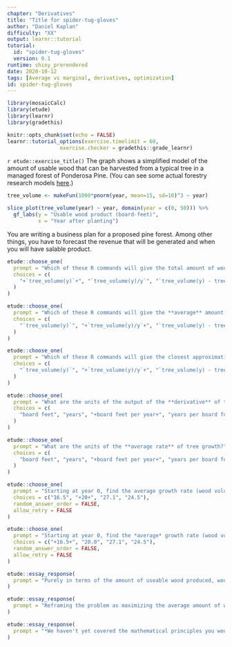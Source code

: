 ```yaml
---
chapter: "Derivatives"
title: "Title for spider-tug-gloves"
author: "Daniel Kaplan"
difficulty: "XX"
output: learnr::tutorial
tutorial:
  id: "spider-tug-gloves"
  version: 0.1
runtime: shiny_prerendered
date: 2020-10-12 
tags: [Average vs marginal, derivatives, optimization]
id: spider-tug-gloves
---
```


```r
library(mosaicCalc)
library(etude)
library(learnr)
library(gradethis)

knitr::opts_chunk$set(echo = FALSE)
learnr::tutorial_options(exercise.timelimit = 60, 
                 exercise.checker = gradethis::grade_learnr)
```


`r etude::exercise_title()` The graph shows a simplified model of the amount of usable wood that can be harvested from a typical tree in a managed forest of Ponderosa Pine. (You can see some actual forestry research models [here](https://www.fs.fed.us/rm/pubs/rmrs_gtr292/1992_milner.pdf).)

```r
tree_volume <- makeFun(1000*pnorm(year, mean=15, sd=10)^3 ~ year)
```

```r
slice_plot(tree_volume(year) ~ year, domain(year = c(0, 50))) %>%
  gf_labs(y = "Usable wood product (board-feet)",
          x = "Year after planting")

```

You are writing a business plan for a proposed pine forest. Among other things, you have to forecast the revenue that will be generated and when you will have salable product.


```r
etude::choose_one(
  prompt = "Which of these R commands will give the total amount of wood yielded by a harvest in year $y$?",
  choices = c(
    "+`tree_volume(y)`+", "`tree_volume(y)/y`", "`tree_volume(y) - tree_volume(y-1)`", "`tree_volume(y) - tree_volume(y -0.1)`", "`(tree_volume(y) - tree_volume(y - 0.1))/0.1`"
  )
)
```

```r
etude::choose_one(
  prompt = "Which of these R commands will give the **average** amount of wood per year of growth yielded by a harvest in year $y$?",
  choices = c(
    "`tree_volume(y)`", "+`tree_volume(y)/y`+", "`tree_volume(y) - tree_volume(y-1)`", "`tree_volume(y) - tree_volume(y - 0.1)`", "`(tree_volume(y) - tree_volume(y - 0.1))/0.1`"
  )
)
```


```r
etude::choose_one(
  prompt = "Which of these R commands will give the closest approximation to the derivative of tree growth at year $y$?",
  choices = c(
    "`tree_volume(y)`", "+`tree_volume(y)/y`+", "`tree_volume(y) - tree_volume(y-1)`", "`tree_volume(y) - tree_volume(y - 0.1)`", "`(tree_volume(y) - tree_volume(y - 0.1))/0.1`"
  )
)
```

```r
etude::choose_one(
  prompt = "What are the units of the output of the **derivative** of tree growth?",
  choices = c(
    "board feet", "years", "+board feet per year+", "years per board foot", "no units"
  )
)
```

```r
etude::choose_one(
  prompt = "What are the units of the **average rate** of tree growth?",
  choices = c(
    "board feet", "years", "+board feet per year+", "years per board foot", "no units"
  )
)
```


```r
etude::choose_one(
  prompt = "Starting at year 0, find the average growth rate (wood volume per year) at year 50 when the tree is completely mature.",
  choices = c("16.5", "+20+", "27.1", "24.5"),
  random_answer_order = FALSE,
  allow_retry = FALSE
)
```


```r
etude::choose_one(
  prompt = "Starting at year 0, find the *average* growth rate (wood volume per year) at year 20.",
  choices = c("+16.5+", "20.0", "27.1", "24.5"),
  random_answer_order = FALSE,
  allow_retry = FALSE
)
```

```r
etude::essay_response(
  prompt = "Purely in terms of the amount of useable wood produced, would it be better to harvest at year 20 or at year 50? Justify (briefly) your answer."
)
```

```r
etude::essay_response(
  prompt = "Reframing the problem as maximizing the average amount of wood produced per year (that is, the **rate** of wood production), would it be better to harvest at year 20 or at year 50? Justify (briefly) your answer."
)
```

```r
etude::essay_response(
  prompt = "*We haven't yet covered the mathematical principles you would need to answer this question correctly, but we are interested to find out what is your best guess at this point in the course.* Explain how you would go about finding the best time to harvest if your goal is to maximize the average rate of wood production over the interval from planting to harvest? You don't have to worry if your statement is correct. Just make sure it honestly reflects your best thinking at this point."
)
```



